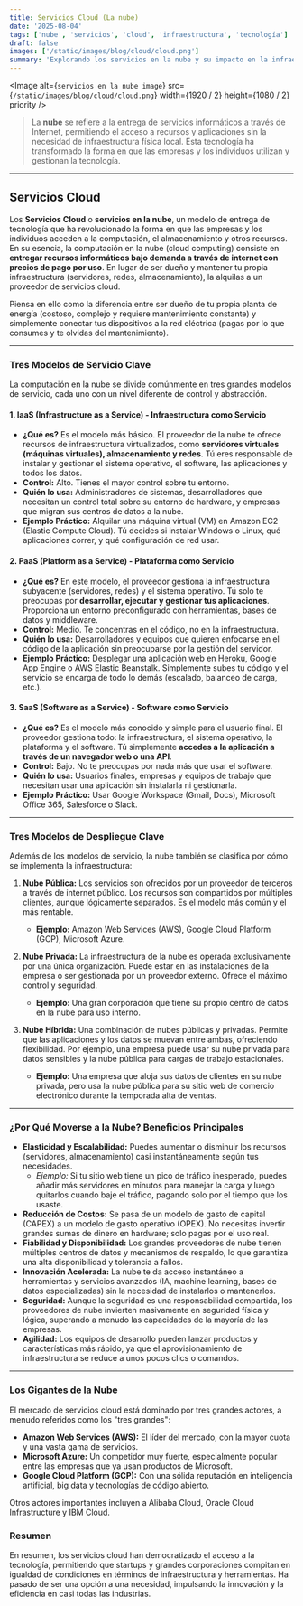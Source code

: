 ```yaml
---
title: Servicios Cloud (La nube)
date: '2025-08-04'
tags: ['nube', 'servicios', 'cloud', 'infraestructura', 'tecnología']
draft: false
images: ['/static/images/blog/cloud/cloud.png']
summary: 'Explorando los servicios en la nube y su impacto en la infraestructura tecnológica moderna.'
---
```


<Image
  alt={`servicios en la nube image`}
  src={`/static/images/blog/cloud/cloud.png`}
  width={1920 / 2}
  height={1080 / 2}
  priority
/>

>La **nube** se refiere a la entrega de servicios informáticos a través de Internet, permitiendo el acceso a recursos y aplicaciones sin la necesidad de infraestructura física local. Esta tecnología ha transformado la forma en que las empresas y los individuos utilizan y gestionan la tecnología.

---

## Servicios Cloud

Los **Servicios Cloud** o **servicios en la nube**, un modelo de entrega de tecnología que ha revolucionado la forma en que las empresas y los individuos acceden a la computación, el almacenamiento y otros recursos. En su esencia, la computación en la nube (cloud computing) consiste en **entregar recursos informáticos bajo demanda a través de internet con precios de pago por uso**. En lugar de ser dueño y mantener tu propia infraestructura (servidores, redes, almacenamiento), la alquilas a un proveedor de servicios cloud.

Piensa en ello como la diferencia entre ser dueño de tu propia planta de energía (costoso, complejo y requiere mantenimiento constante) y simplemente conectar tus dispositivos a la red eléctrica (pagas por lo que consumes y te olvidas del mantenimiento).

---

### Tres Modelos de Servicio Clave

La computación en la nube se divide comúnmente en tres grandes modelos de servicio, cada uno con un nivel diferente de control y abstracción.

#### 1. IaaS (Infrastructure as a Service) - Infraestructura como Servicio

* **¿Qué es?** Es el modelo más básico. El proveedor de la nube te ofrece recursos de infraestructura virtualizados, como **servidores virtuales (máquinas virtuales), almacenamiento y redes**. Tú eres responsable de instalar y gestionar el sistema operativo, el software, las aplicaciones y todos los datos.
* **Control:** Alto. Tienes el mayor control sobre tu entorno.
* **Quién lo usa:** Administradores de sistemas, desarrolladores que necesitan un control total sobre su entorno de hardware, y empresas que migran sus centros de datos a la nube.
* **Ejemplo Práctico:** Alquilar una máquina virtual (VM) en Amazon EC2 (Elastic Compute Cloud). Tú decides si instalar Windows o Linux, qué aplicaciones correr, y qué configuración de red usar.

#### 2. PaaS (Platform as a Service) - Plataforma como Servicio

* **¿Qué es?** En este modelo, el proveedor gestiona la infraestructura subyacente (servidores, redes) y el sistema operativo. Tú solo te preocupas por **desarrollar, ejecutar y gestionar tus aplicaciones**. Proporciona un entorno preconfigurado con herramientas, bases de datos y middleware.
* **Control:** Medio. Te concentras en el código, no en la infraestructura.
* **Quién lo usa:** Desarrolladores y equipos que quieren enfocarse en el código de la aplicación sin preocuparse por la gestión del servidor.
* **Ejemplo Práctico:** Desplegar una aplicación web en Heroku, Google App Engine o AWS Elastic Beanstalk. Simplemente subes tu código y el servicio se encarga de todo lo demás (escalado, balanceo de carga, etc.).

#### 3. SaaS (Software as a Service) - Software como Servicio

* **¿Qué es?** Es el modelo más conocido y simple para el usuario final. El proveedor gestiona todo: la infraestructura, el sistema operativo, la plataforma y el software. Tú simplemente **accedes a la aplicación a través de un navegador web o una API**.
* **Control:** Bajo. No te preocupas por nada más que usar el software.
* **Quién lo usa:** Usuarios finales, empresas y equipos de trabajo que necesitan usar una aplicación sin instalarla ni gestionarla.
* **Ejemplo Práctico:** Usar Google Workspace (Gmail, Docs), Microsoft Office 365, Salesforce o Slack.

---

### Tres Modelos de Despliegue Clave

Además de los modelos de servicio, la nube también se clasifica por cómo se implementa la infraestructura:

1.  **Nube Pública:** Los servicios son ofrecidos por un proveedor de terceros a través de internet público. Los recursos son compartidos por múltiples clientes, aunque lógicamente separados. Es el modelo más común y el más rentable.
    * **Ejemplo:** Amazon Web Services (AWS), Google Cloud Platform (GCP), Microsoft Azure.

2.  **Nube Privada:** La infraestructura de la nube es operada exclusivamente por una única organización. Puede estar en las instalaciones de la empresa o ser gestionada por un proveedor externo. Ofrece el máximo control y seguridad.
    * **Ejemplo:** Una gran corporación que tiene su propio centro de datos en la nube para uso interno.

3.  **Nube Híbrida:** Una combinación de nubes públicas y privadas. Permite que las aplicaciones y los datos se muevan entre ambas, ofreciendo flexibilidad. Por ejemplo, una empresa puede usar su nube privada para datos sensibles y la nube pública para cargas de trabajo estacionales.
    * **Ejemplo:** Una empresa que aloja sus datos de clientes en su nube privada, pero usa la nube pública para su sitio web de comercio electrónico durante la temporada alta de ventas.

---

### ¿Por Qué Moverse a la Nube? Beneficios Principales

* **Elasticidad y Escalabilidad:** Puedes aumentar o disminuir los recursos (servidores, almacenamiento) casi instantáneamente según tus necesidades.
    * *Ejemplo:* Si tu sitio web tiene un pico de tráfico inesperado, puedes añadir más servidores en minutos para manejar la carga y luego quitarlos cuando baje el tráfico, pagando solo por el tiempo que los usaste.
* **Reducción de Costos:** Se pasa de un modelo de gasto de capital (CAPEX) a un modelo de gasto operativo (OPEX). No necesitas invertir grandes sumas de dinero en hardware; solo pagas por el uso real.
* **Fiabilidad y Disponibilidad:** Los grandes proveedores de nube tienen múltiples centros de datos y mecanismos de respaldo, lo que garantiza una alta disponibilidad y tolerancia a fallos.
* **Innovación Acelerada:** La nube te da acceso instantáneo a herramientas y servicios avanzados (IA, machine learning, bases de datos especializadas) sin la necesidad de instalarlos o mantenerlos.
* **Seguridad:** Aunque la seguridad es una responsabilidad compartida, los proveedores de nube invierten masivamente en seguridad física y lógica, superando a menudo las capacidades de la mayoría de las empresas.
* **Agilidad:** Los equipos de desarrollo pueden lanzar productos y características más rápido, ya que el aprovisionamiento de infraestructura se reduce a unos pocos clics o comandos.

---

### Los Gigantes de la Nube

El mercado de servicios cloud está dominado por tres grandes actores, a menudo referidos como los "tres grandes":

* **Amazon Web Services (AWS):** El líder del mercado, con la mayor cuota y una vasta gama de servicios.
* **Microsoft Azure:** Un competidor muy fuerte, especialmente popular entre las empresas que ya usan productos de Microsoft.
* **Google Cloud Platform (GCP):** Con una sólida reputación en inteligencia artificial, big data y tecnologías de código abierto.

Otros actores importantes incluyen a Alibaba Cloud, Oracle Cloud Infrastructure y IBM Cloud.

### Resumen

En resumen, los servicios cloud han democratizado el acceso a la tecnología, permitiendo que startups y grandes corporaciones compitan en igualdad de condiciones en términos de infraestructura y herramientas. Ha pasado de ser una opción a una necesidad, impulsando la innovación y la eficiencia en casi todas las industrias.